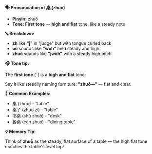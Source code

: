 **🗣️ Pronunciation of 桌 (zhuō)**

- **Pinyin:** zhuō
- **Tone: First tone** — **high and flat** tone, like a steady note

**🔤 Breakdown:**

- **zh** like **"j"** in "judge" but with tongue curled back
- **uō** sounds like **"woh"** held steady and high
- **zhuō** sounds like **"jwoh"** with a steady high pitch

**🎧 Tone tip:**

The **first tone** (ˉ) is a **high and flat** tone:

Say it like steadily naming furniture: **"zhuō—"** — flat and clear.

**📝 Common Examples:**

- 桌 (zhuō) - "table"
- 桌子 (zhuō zi) - "table"
- 书桌 (shū zhuō) - "desk"
- 餐桌 (cān zhuō) - "dining table"

**💡 Memory Tip:**

Think of **zhuō** as the steady, flat surface of a table — the high flat tone matches the table's
level top!
